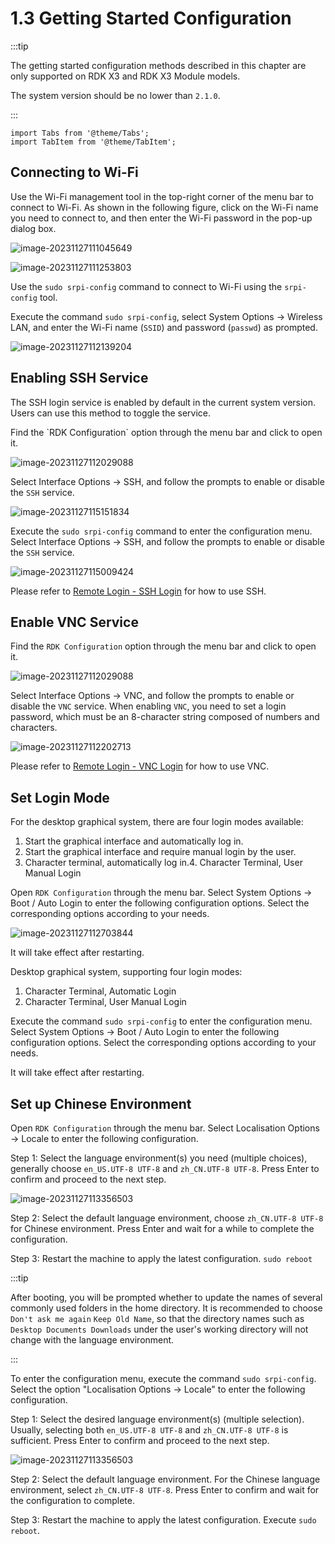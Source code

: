 # 1.3 Getting Started Configuration

:::tip

The getting started configuration methods described in this chapter are only supported on RDK X3 and RDK X3 Module models.

The system version should be no lower than `2.1.0`.

:::

```mdx-code-block
import Tabs from '@theme/Tabs';
import TabItem from '@theme/TabItem';
```

## Connecting to Wi-Fi

<Tabs groupId="rdk-type">
<TabItem value="desktop" label="Desktop">

Use the Wi-Fi management tool in the top-right corner of the menu bar to connect to Wi-Fi. As shown in the following figure, click on the Wi-Fi name you need to connect to, and then enter the Wi-Fi password in the pop-up dialog box.

![image-20231127111045649](image/configuration_wizard/image-20231127111045649.png)

![image-20231127111253803](image/configuration_wizard/image-20231127111253803.png)

</TabItem>

<TabItem value="server" label="Server">

Use the `sudo srpi-config` command to connect to Wi-Fi using the `srpi-config` tool.

Execute the command `sudo srpi-config`, select System Options -> Wireless LAN, and enter the Wi-Fi name (`SSID`) and password (`passwd`) as prompted.

![image-20231127112139204](image/configuration_wizard/image-20231127112139204.png)

</TabItem>
</Tabs>

## Enabling SSH Service

The SSH login service is enabled by default in the current system version. Users can use this method to toggle the service.

<Tabs groupId="rdk-type">
<TabItem value="desktop" label="Desktop">Find the `RDK Configuration` option through the menu bar and click to open it.

![image-20231127112029088](image/configuration_wizard/image-20231127112029088.png)

Select Interface Options -> SSH, and follow the prompts to enable or disable the `SSH` service.

![image-20231127115151834](image/configuration_wizard/image-20231127115151834.png)

</TabItem>

<TabItem value="server" label="Server">

Execute the `sudo srpi-config` command to enter the configuration menu. Select Interface Options -> SSH, and follow the prompts to enable or disable the `SSH` service.

![image-20231127115009424](image/configuration_wizard/image-20231127115009424.png)

</TabItem>

</Tabs>

Please refer to [Remote Login - SSH Login](../installation/remote_login#ssh) for how to use SSH.

## Enable VNC Service

<Tabs groupId="rdk-type">
<TabItem value="desktop" label="Desktop">

Find the `RDK Configuration` option through the menu bar and click to open it.

![image-20231127112029088](image/configuration_wizard/image-20231127112029088.png)

Select Interface Options -> VNC, and follow the prompts to enable or disable the `VNC` service. When enabling `VNC`, you need to set a login password, which must be an 8-character string composed of numbers and characters.

![image-20231127112202713](image/configuration_wizard/image-20231127112202713.png)

</TabItem>
</Tabs>

Please refer to [Remote Login - VNC Login](../installation/remote_login#vnc-login) for how to use VNC.

## Set Login Mode

<Tabs groupId="rdk-type">
<TabItem value="desktop" label="Desktop">

For the desktop graphical system, there are four login modes available:

1. Start the graphical interface and automatically log in.
2. Start the graphical interface and require manual login by the user.
3. Character terminal, automatically log in.4. Character Terminal, User Manual Login

Open `RDK Configuration` through the menu bar. Select System Options -> Boot / Auto Login to enter the following configuration options. Select the corresponding options according to your needs.

![image-20231127112703844](image/configuration_wizard/image-20231127112703844.png)

It will take effect after restarting.

</TabItem>

<TabItem value="server" label="Server">

Desktop graphical system, supporting four login modes:

1. Character Terminal, Automatic Login
2. Character Terminal, User Manual Login

Execute the command `sudo srpi-config` to enter the configuration menu. Select System Options -> Boot / Auto Login to enter the following configuration options. Select the corresponding options according to your needs.

It will take effect after restarting.

</TabItem>
</Tabs>

## Set up Chinese Environment

<Tabs groupId="rdk-type">
<TabItem value="desktop" label="Desktop">

Open `RDK Configuration` through the menu bar. Select Localisation Options -> Locale to enter the following configuration.

Step 1: Select the language environment(s) you need (multiple choices), generally choose `en_US.UTF-8 UTF-8` and `zh_CN.UTF-8 UTF-8`. Press Enter to confirm and proceed to the next step.

![image-20231127113356503](image/configuration_wizard/image-20231127113356503.png)

Step 2: Select the default language environment, choose `zh_CN.UTF-8 UTF-8` for Chinese environment. Press Enter and wait for a while to complete the configuration.

Step 3: Restart the machine to apply the latest configuration. `sudo reboot`

:::tip

After booting, you will be prompted whether to update the names of several commonly used folders in the home directory.
It is recommended to choose `Don't ask me again` `Keep Old Name`, so that the directory names such as `Desktop Documents Downloads` under the user's working directory will not change with the language environment.

:::

</TabItem>

<TabItem value="server" label="Server">To enter the configuration menu, execute the command `sudo srpi-config`. Select the option "Localisation Options -> Locale" to enter the following configuration.

Step 1: Select the desired language environment(s) (multiple selection). Usually, selecting both `en_US.UTF-8 UTF-8` and `zh_CN.UTF-8 UTF-8` is sufficient. Press Enter to confirm and proceed to the next step.

![image-20231127113356503](image/configuration_wizard/image-20231127113356503.png)

Step 2: Select the default language environment. For the Chinese language environment, select `zh_CN.UTF-8 UTF-8`. Press Enter to confirm and wait for the configuration to complete.

Step 3: Restart the machine to apply the latest configuration. Execute `sudo reboot`.